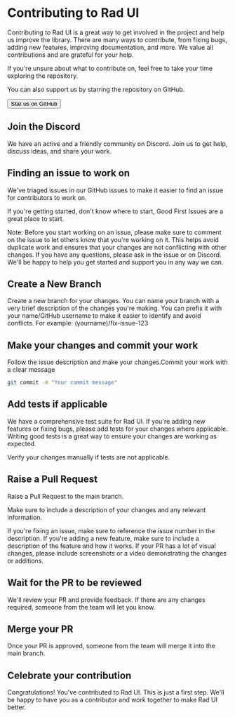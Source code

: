

# Contributing to Rad UI

Contributing to Rad UI is a great way to get involved in the project and help us improve the library. There are many ways to contribute, from fixing bugs, adding new features, improving documentation, and more. We value all contributions and are grateful for your help.

If you're unsure about what to contribute on, feel free to take your time exploring the repository.

You can also support us by starring the repository on GitHub.

<Button >Star us on GitHub</Button>

## Join the Discord

We have an active and a friendly community on Discord. Join us to get help, discuss ideas, and share your work.

## Finding an issue to work on

We've triaged issues in our GitHub issues to make it easier to find an issue for contributors to work on.

If you're getting started, don't know where to start, Good First Issues are a great place to start.

Note: Before you start working on an issue, please make sure to comment on the issue to let others know that you're working on it. This helps avoid duplicate work and ensures that your changes are not conflicting with other changes. If you have any questions, please ask in the issue or on Discord. We'll be happy to help you get started and support you in any way we can.

## Create a New Branch

Create a new branch for your changes. You can name your branch with a very brief description of the changes you're making. You can prefix it with your name/GitHub username to make it easier to identify and avoid conflicts. For example: (yourname)/fix-issue-123

## Make your changes and commit your work

Follow the issue description and make your changes.Commit your work with a clear message

```bash
git commit -m "Your commit message"
```

## Add tests if applicable
We have a comprehensive test suite for Rad UI. If you're adding new features or fixing bugs, please add tests for your changes where applicable. Writing good tests is a great way to ensure your changes are working as expected.

Verify your changes manually if tests are not applicable.

## Raise a Pull Request

Raise a Pull Request to the main branch.

Make sure to include a description of your changes and any relevant information.

If you're fixing an issue, make sure to reference the issue number in the description. If you're adding a new feature, make sure to include a description of the feature and how it works. If your PR has a lot of visual changes, please include screenshots or a video demonstrating the changes or additions.

## Wait for the PR to be reviewed

We'll review your PR and provide feedback. If there are any changes required, someone from the team will let you know.

## Merge your PR
Once your PR is approved, someone from the team will merge it into the main branch.

## Celebrate your contribution
Congratulations! You've contributed to Rad UI. This is just a first step. We'll be happy to have you as a contributor and work together to make Rad UI better.

